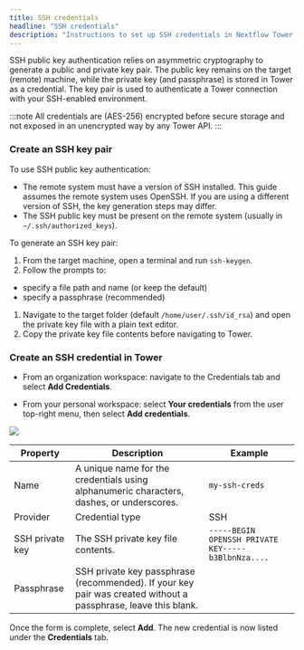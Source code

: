 ```yaml
---
title: SSH credentials
headline: "SSH credentials"
description: "Instructions to set up SSH credentials in Nextflow Tower."
---
```


SSH public key authentication relies on asymmetric cryptography to generate a public and private key pair. The public key remains on the target (remote) machine, while the private key (and passphrase) is stored in Tower as a credential. The key pair is used to authenticate a Tower connection with your SSH-enabled environment.

:::note
All credentials are (AES-256) encrypted before secure storage and not exposed in an unencrypted way by any Tower API.
:::

### Create an SSH key pair

To use SSH public key authentication:

- The remote system must have a version of SSH installed. This guide assumes the remote system uses OpenSSH. If you are using a different version of SSH, the key generation steps may differ.
- The SSH public key must be present on the remote system (usually in `~/.ssh/authorized_keys`).

To generate an SSH key pair:

1.  From the target machine, open a terminal and run `ssh-keygen`.
1.  Follow the prompts to:
   - specify a file path and name (or keep the default)
   - specify a passphrase (recommended)
1.  Navigate to the target folder (default `/home/user/.ssh/id_rsa`) and open the private key file with a plain text editor.
1.  Copy the private key file contents before navigating to Tower.

### Create an SSH credential in Tower

- From an organization workspace: navigate to the Credentials tab and select **Add Credentials**.

- From your personal workspace: select **Your credentials** from the user top-right menu, then select **Add credentials**.

![](./_images/ssh_credential.png)

| Property        | Description                                                                                                    | Example                                            |
| --------------- | -------------------------------------------------------------------------------------------------------------- | -------------------------------------------------- |
| Name            | A unique name for the credentials using alphanumeric characters, dashes, or underscores.                       | `my-ssh-creds`                                     |
| Provider        | Credential type                                                                                                | SSH                                                |
| SSH private key | The SSH private key file contents.                                                                             | `-----BEGIN OPENSSH PRIVATE KEY-----b3BlbnNza....` |
| Passphrase      | SSH private key passphrase (recommended). If your key pair was created without a passphrase, leave this blank. |                                                    |

Once the form is complete, select **Add**. The new credential is now listed under the **Credentials** tab.
